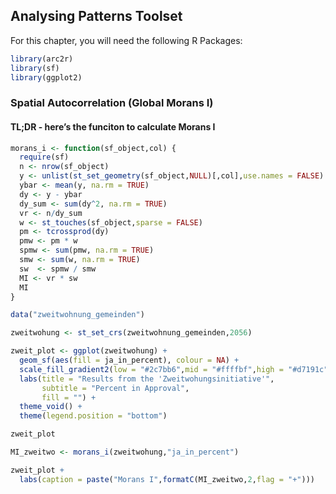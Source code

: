 ## Analysing Patterns Toolset


For this chapter, you will need the following R Packages:
```r
library(arc2r)
library(sf)
library(ggplot2)
```

### Spatial Autocorrelation (Global Morans I)

#### TL;DR - here's the funciton to calculate Morans I
```r
morans_i <- function(sf_object,col) {
  require(sf)
  n <- nrow(sf_object)
  y <- unlist(st_set_geometry(sf_object,NULL)[,col],use.names = FALSE)
  ybar <- mean(y, na.rm = TRUE)
  dy <- y - ybar
  dy_sum <- sum(dy^2, na.rm = TRUE)
  vr <- n/dy_sum
  w <- st_touches(sf_object,sparse = FALSE)
  pm <- tcrossprod(dy)
  pmw <- pm * w
  spmw <- sum(pmw, na.rm = TRUE)
  smw <- sum(w, na.rm = TRUE)
  sw  <- spmw / smw
  MI <- vr * sw
  MI
}
```



```r
data("zweitwohnung_gemeinden")

zweitwohung <- st_set_crs(zweitwohnung_gemeinden,2056)
```


```r
zweit_plot <- ggplot(zweitwohung) +
  geom_sf(aes(fill = ja_in_percent), colour = NA) +
  scale_fill_gradient2(low = "#2c7bb6",mid = "#ffffbf",high = "#d7191c", midpoint = 50,breaks = c(0,25,50,75,100),limits = c(0,100))+
  labs(title = "Results from the 'Zweitwohungsinitiative'",
       subtitle = "Percent in Approval",
       fill = "") +
  theme_void() +
  theme(legend.position = "bottom")

zweit_plot
```

```r
MI_zweitwo <- morans_i(zweitwohung,"ja_in_percent")

zweit_plot +
  labs(caption = paste("Morans I",formatC(MI_zweitwo,2,flag = "+")))
```


